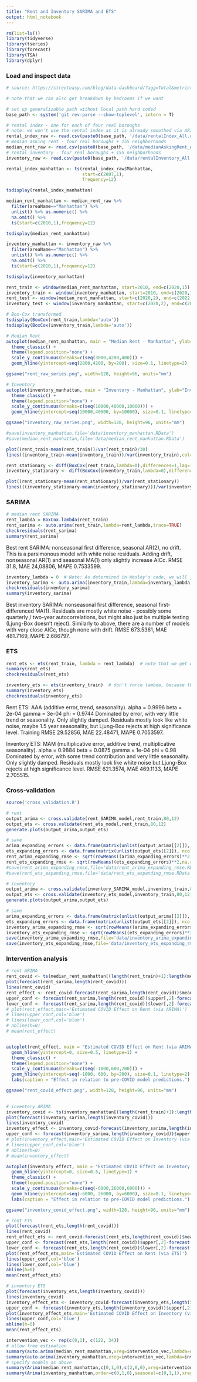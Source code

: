 ```yaml
---
title: "Rent and Inventory SARIMA and ETS"
output: html_notebook
---
```


```r
rm(list=ls())
library(tidyverse)
library(tseries)
library(forecast)
library(TSA)
library(dplyr)
```

### Load and inspect data

```r
# source: https://streeteasy.com/blog/data-dashboard/?agg=Total&metric=Inventory&type=Rentals&bedrooms=Any%20Bedrooms&property=Any%20Property%20Type&minDate=2010-01-01&maxDate=2022-12-01&area=Flatiron,Brooklyn%20Heights

# note that we can also get breakdown by bedrooms if we want

# set up generalizable path without local path hard coded
base_path <- system('git rev-parse --show-toplevel', intern = T)

# rental index - one for each of four real boroughs
# note: we won't use the rental index as it is already smoothed via ARIMA
rental_index_raw <- read.csv(paste0(base_path, '/data/rentalIndex_All.csv'))
# median asking rent - four real boroughs + 155 neighborhoods
median_rent_raw <- read.csv(paste0(base_path, '/data/medianAskingRent_All.csv'))
# rental inventory - four real boroughs + 155 neighborhoods
inventory_raw <- read.csv(paste0(base_path, '/data/rentalInventory_All.csv'))

```

```r
rental_index_manhattan <- ts(rental_index_raw$Manhattan,
                             start=c(2007,1),
                             frequency=12)

tsdisplay(rental_index_manhattan)

median_rent_manhattan <- median_rent_raw %>% 
  filter(areaName=="Manhattan") %>%
  unlist() %>% as.numeric() %>% 
  na.omit() %>% 
  ts(start=c(2010,1),frequency=12)

tsdisplay(median_rent_manhattan)

inventory_manhattan <- inventory_raw %>% 
  filter(areaName=="Manhattan") %>% 
  unlist() %>% as.numeric() %>% 
  na.omit() %>%
  ts(start=c(2010,1),frequency=12)

tsdisplay(inventory_manhattan)

rent_train <- window(median_rent_manhattan, start=2010, end=c(2020,1))
inventory_train <- window(inventory_manhattan, start=2010, end=c(2020,1))
rent_test <- window(median_rent_manhattan, start=c(2020,2), end=c(2022,12))
inventory_test <- window(inventory_manhattan, start=c(2020,2), end=c(2022,12))

# Box-Cox transformed
tsdisplay(BoxCox(rent_train,lambda='auto'))
tsdisplay(BoxCox(inventory_train,lambda='auto'))
```


```r

# Median Rent
autoplot(median_rent_manhattan, main = "Median Rent - Manhattan", ylab="Median Rent ($)", xlab="Year") + 
  theme_classic() +
  theme(legend.position="none") +
  scale_y_continuous(breaks=c(seq(3000,4200,400))) + 
  geom_hline(yintercept=seq(2800,4200, by=200), size=0.1, linetype=2)

ggsave("rent_raw_series.png", width=128, height=96, units="mm")

# Inventory
autoplot(inventory_manhattan, main = "Inventory - Manhattan", ylab="Inventory", xlab="Year") + 
  theme_classic() +
  theme(legend.position="none") +
  scale_y_continuous(breaks=c(seq(10000,40000,10000))) + 
  geom_hline(yintercept=seq(10000,40000, by=10000), size=0.1, linetype=2)

ggsave("inventory_raw_series.png", width=128, height=96, units="mm")

```



```r
#save(inventory_manhattan,file='data/inventory_manhattan.RData')
#save(median_rent_manhattan,file='data/median_rent_manhattan.RData')
```


```r
plot((rent_train-mean(rent_train))/var(rent_train)/30)
lines((inventory_train-mean(inventory_train))/var(inventory_train),col='red')
```

```r
rent_stationary <- diff(BoxCox(rent_train,lambda=0),differences=1,lag=1)
inventory_stationary <- diff(BoxCox(inventory_train,lambda=0),differences=1,lag=1)

plot((rent_stationary-mean(rent_stationary))/var(rent_stationary))
lines(((inventory_stationary-mean(inventory_stationary)))/var(inventory_stationary),col='red')
```


### SARIMA

```r
# median rent SARIMA
rent_lambda = BoxCox.lambda(rent_train)
rent_sarima <- auto.arima(rent_train,lambda=rent_lambda,trace=TRUE)
checkresiduals(rent_sarima)
summary(rent_sarima)
```
Best rent SARIMA: nonseasonal first difference, seasonal AR(2), no drift. This is a parsimonous model with white noise residuals. Adding drift, nonseasonal AR(1) and seasonal MA(1) only slightly increase AICc. RMSE 31.8, MAE 24,08806, MAPE 0.7533599.


```r
inventory_lambda = 0  # Note: As determined in Wesley's code, we will just use a log transform for the inventory series.
inventory_sarima <- auto.arima(inventory_train,lambda=inventory_lambda,trace=TRUE)
checkresiduals(inventory_sarima)
summary(inventory_sarima)
```

Best inventory SARIMA: nonseasonal first difference, seasonal first-differenced MA(1). Residuals are mostly white noise - possibly some quarterly / two-year autocorrelations, but might also just be multiple testing (Ljung-Box doesn't reject). Similarly to above, there are a number of models with very close AICc, though none with drift. RMSE 673.5361, MAE 481.7169, MAPE 2.686797.


### ETS

```r

rent_ets <- ets(rent_train, lambda = rent_lambda)  # note that we get AAA without lambda
summary(rent_ets)
checkresiduals(rent_ets)

inventory_ets <- ets(inventory_train)  # don't force lambda, because that forces additive model
summary(inventory_ets)
checkresiduals(inventory_ets)
```
Rent ETS: AAA (additive error, trend, seasonality).
    alpha = 0.9996 
    beta  = 2e-04 
    gamma = 3e-04 
    phi   = 0.9744 
Dominated by error, with very little trend or seasonality. Only slightly damped. Residuals mostly look like white noise, maybe 1.5 year seasonality, but Ljung-Box rejects at high significance level. Training RMSE 29.52856, MAE 22.48471, MAPE 0.7053597.

Inventory ETS: MAM (multiplicative error, additive trend, multiplicative seasonality).
    alpha = 0.9884 
    beta  = 0.0875 
    gamma = 1e-04 
    phi   = 0.98
Dominated by error, with some trend contribution and very little seasonality. Only slightly damped. Residuals mostly look like white noise but Ljung-Box rejects at high significance level. RMSE 621.3574, MAE 469.1133, MAPE 2.705515.


### Cross-validation

```r
source('cross_validation.R')
```

```r
# rent
output_arima <- cross.validate(rent_SARIMA_model,rent_train,80,12)
output_ets <- cross.validate(rent_ets_model,rent_train,80,12)
generate.plots(output_arima,output_ets)
```

```r
# save
arima_expanding_errors <- data.frame(matrix(unlist(output_arima[[2]]), ncol = 12, byrow = TRUE))
ets_expanding_errors <- data.frame(matrix(unlist(output_ets[[2]]), ncol = 12, byrow = TRUE))
rent_arima_expanding_rmse <- sqrt(rowMeans((arima_expanding_errors)**2,na.rm=TRUE))
rent_ets_expanding_rmse <- sqrt(rowMeans((ets_expanding_errors)**2,na.rm=TRUE))
#save(rent_arima_expanding_rmse,file='data/rent_arima_expanding_rmse.RData')
#save(rent_ets_expanding_rmse,file='data/rent_ets_expanding_rmse.RData')
```


```r
# inventory
output_arima <- cross.validate(inventory_SARIMA_model,inventory_train,80,12)
output_ets <- cross.validate(inventory_ets_model,inventory_train,80,12)
generate.plots(output_arima,output_ets)
```

```r
# save
arima_expanding_errors <- data.frame(matrix(unlist(output_arima[[2]]), ncol = 12, byrow = TRUE))
ets_expanding_errors <- data.frame(matrix(unlist(output_ets[[2]]), ncol = 12, byrow = TRUE))
inventory_arima_expanding_rmse <- sqrt(rowMeans((arima_expanding_errors)**2,na.rm=TRUE))
inventory_ets_expanding_rmse <- sqrt(rowMeans((ets_expanding_errors)**2,na.rm=TRUE))
save(inventory_arima_expanding_rmse,file='data/inventory_arima_expanding_rmse.RData')
save(inventory_ets_expanding_rmse,file='data/inventory_ets_expanding_rmse.RData')
```


### Intervention analysis

```r
# rent ARIMA
rent_covid <- ts(median_rent_manhattan[(length(rent_train)+1):length(median_rent_manhattan)],frequency=12,start=c(2020,2))
plot(forecast(rent_sarima,length(rent_covid)))
lines(rent_covid)
rent_effect <- rent_covid-forecast(rent_sarima,length(rent_covid))$mean
upper_conf <- forecast(rent_sarima,length(rent_covid))$upper[,2]-forecast(rent_sarima,length(rent_covid))$mean
lower_conf <- forecast(rent_sarima,length(rent_covid))$lower[,2]-forecast(rent_sarima,length(rent_covid))$mean
# plot(rent_effect,main='Estimated COVID Effect on Rent (via ARIMA)')
# lines(upper_conf,col='blue')
# lines(lower_conf,col='blue')
# abline(h=0)
# mean(rent_effect)


autoplot(rent_effect, main = "Estimated COVID Effect on Rent (via ARIMA)", ylab="Rent Effect", xlab="Year") + 
  geom_hline(yintercept=0, size=0.5, linetype=1) +
  theme_classic() +
  theme(legend.position="none") +
  scale_y_continuous(breaks=c(seq(-1000,600,200))) + 
  geom_hline(yintercept=seq(-1000, 600, by=200), size=0.1, linetype=2) +
  labs(caption = "Effect in relation to pre-COVID model predictions.")

ggsave("rent_covid_effect.png", width=128, height=96, units="mm")
  
```

```r
# inventory ARIMA
inventory_covid <- ts(inventory_manhattan[(length(rent_train)+1):length(inventory_manhattan)],frequency=12,start=c(2020,2))
plot(forecast(inventory_sarima,length(inventory_covid)))
lines(inventory_covid)
inventory_effect <- inventory_covid-forecast(inventory_sarima,length(inventory_covid))$mean
upper_conf <- forecast(inventory_sarima,length(inventory_covid))$upper[,2]-forecast(inventory_sarima,length(inventory_covid))$mean
# plot(inventory_effect,main='Estimated COVID Effect on Inventory (via ARIMA)')
# lines(upper_conf,col='blue')
# abline(h=0)
# mean(inventory_effect)

autoplot(inventory_effect, main = "Estimated COVID Effect on Inventory (via ARIMA)", ylab="Inventory Effect", xlab="Year") + 
  geom_hline(yintercept=0, size=0.5, linetype=1) +
  theme_classic() +
  theme(legend.position="none") +
  scale_y_continuous(breaks=c(seq(-6000,26000,6000))) + 
  geom_hline(yintercept=seq(-6000, 26000, by=6000), size=0.1, linetype=2) +
  labs(caption = "Effect in relation to pre-COVID model predictions.")

ggsave("inventory_covid_effect.png", width=128, height=96, units="mm")
```

```r
# rent ETS
plot(forecast(rent_ets,length(rent_covid)))
lines(rent_covid)
rent_effect_ets <- rent_covid-forecast(rent_ets,length(rent_covid))$mean
upper_conf <- forecast(rent_ets,length(rent_covid))$upper[,2]-forecast(rent_ets,length(rent_covid))$mean
lower_conf <- forecast(rent_ets,length(rent_covid))$lower[,2]-forecast(rent_ets,length(rent_covid))$mean
plot(rent_effect_ets,main='Estimated COVID Effect on Rent (via ETS)')
lines(upper_conf,col='blue')
lines(lower_conf,col='blue')
abline(h=0)
mean(rent_effect_ets)
```


```r
# inventory ETS
plot(forecast(inventory_ets,length(inventory_covid)))
lines(inventory_covid)
inventory_effect_ets <- inventory_covid-forecast(inventory_ets,length(inventory_covid))$mean
upper_conf <- forecast(inventory_ets,length(inventory_covid))$upper[,2]-forecast(inventory_ets,length(inventory_covid))$mean
plot(inventory_effect_ets,main='Estimated COVID Effect on Inventory (via ETS)')
lines(upper_conf,col='blue')
abline(h=0)
mean(rent_effect_ets)
```


```r
intervention_vec <- rep(c(0,1), c(122, 34))
# allow free estimation
summary(auto.arima(median_rent_manhattan,xreg=intervention_vec,lambda=rent_lambda))
summary(auto.arima(inventory_manhattan,xreg=intervention_vec,lambda=inventory_lambda))
# specify models as above
summary(Arima(median_rent_manhattan,c(0,1,0),c(2,0,0),xreg=intervention_vec,lambda=rent_lambda))
summary(Arima(inventory_manhattan,order=c(0,1,0),seasonal=c(0,1,1),xreg=intervention_vec,lambda=inventory_lambda))
```

























